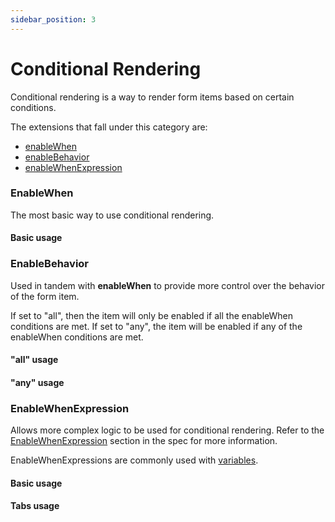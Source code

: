 ```yaml
---
sidebar_position: 3
---
```



# Conditional Rendering

Conditional rendering is a way to render form items based on certain conditions.

The extensions that fall under this category are:

- [enableWhen](http://hl7.org/fhir/uv/sdc/behavior.html#enableWhen)
- [enableBehavior](http://hl7.org/fhir/uv/sdc/behavior.html#enableBehavior)
- [enableWhenExpression](http://hl7.org/fhir/uv/sdc/expressions.html#enableWhenExpression)

### EnableWhen

The most basic way to use conditional rendering.

#### Basic usage

<IframeContainer
  storyId="component-sdc-9-1-4-form-behavior-other-control--enable-when"
  initialHeight={216}
/>

### EnableBehavior

Used in tandem with **enableWhen** to provide more control over the behavior of the form item.

If set to "all", then the item will only be enabled if all the enableWhen conditions are met. If set to "any", the item will be enabled if any of the enableWhen conditions are met.

#### "all" usage

<IframeContainer
  storyId="component-sdc-9-1-4-form-behavior-other-control--enable-behavior-all"
  initialHeight={120}
/>

#### "any" usage

<IframeContainer
  storyId="component-sdc-9-1-4-form-behavior-other-control--enable-behavior-any"
  initialHeight={284}
/>

### EnableWhenExpression

Allows more complex logic to be used for conditional rendering. Refer to the [EnableWhenExpression](http://hl7.org/fhir/uv/sdc/expressions.html#enableWhenExpression) section in the spec for more information.

EnableWhenExpressions are commonly used with [variables](http://hl7.org/fhir/uv/sdc/expressions.html#variable).

#### Basic usage

<IframeContainer
  storyId="component-sdc-9-1-4-form-behavior-other-control--enable-when-expression-simple"
  initialHeight={396}
/>

#### Tabs usage

<IframeContainer
  storyId="component-sdc-9-1-4-form-behavior-other-control--enable-when-expression-tabs"
  initialHeight={412}
/>
